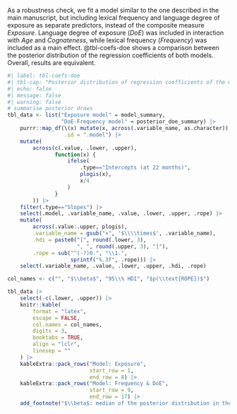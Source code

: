 As a robustness check, we fit a model similar to the one described in the main manuscript, but including lexical frequency and language degree of exposure as separate predictors, instead of the composite measure *Exposure*. Language degree of exposure (*DoE*) was included in interaction with *Age* and *Cognateness*, while lexical frequency (*Frequency*) was included as a main effect. @tbl-coefs-doe shows a comparison between the posterior distribution of the regression coefficients of both models. Overall, results are equivalent. 

```{r tbl-coefs-doe}
#| label: tbl-coefs-doe
#| tbl-cap: "Posterior distribution of regression coefficients of the model including the *Exposure* composite predictor, and of the model including lexical frequency (*Frequency*) and degree of exposure (*DoE*) separately."
#| echo: false
#| message: false
#| warning: false
# summarise posterior draws
tbl_data <- list("Exposure model" = model_summary,
                 "DoE-Frequency model" = posterior_doe_summary) |> 
    purrr::map_df(\(x) mutate(x, across(.variable_name, as.character)),
                  .id = ".model") |> 
    mutate(
        across(c(.value, .lower, .upper),
               function(x) {
                   ifelse(
                       .type=="Intercepts (at 22 months)",
                       plogis(x),
                       x/4
                   )
               }
        )) |>
    filter(.type=="Slopes") |> 
    select(.model, .variable_name, .value, .lower, .upper, .rope) |> 
    mutate(
        across(.value:.upper, plogis),
        .variable_name = gsub("×", '$\\\\times$', .variable_name),
        .hdi = paste0("[", round(.lower, 3),
                      ", ", round(.upper, 3), "]"),
        .rope = sub("^(-?)0.", "\\1.",
                    sprintf("%.3f", .rope))) |> 
    select(.variable_name, .value, .lower, .upper, .hdi, .rope) 

col_names <- c("", "$\\beta$", "95\\% HDI", "$p(\\text{ROPE})$")

tbl_data |> 
    select(-c(.lower, .upper)) |> 
    knitr::kable(
        format = "latex",
        escape = FALSE,
        col.names = col_names,
        digits = 3,
        booktabs = TRUE,
        align = "lclr",
        linesep = ""
    ) |> 
    kableExtra::pack_rows("Model: Exposure",
                          start_row = 1,
                          end_row = 8) |> 
    kableExtra::pack_rows("Model: Frequency & DoE",
                          start_row = 9,
                          end_row = 17) |> 
    add_footnote("$\\beta$: median of the posterior distribution in the probability scale. 95\\% HDI: 95\\% highest density interval of the distribution. $p(\\text{ROPE})$: overlap between the 95\\% HDI and the ROPE, indicating the posterior probability that the true value of the coefficient is equivalent to zero.", notation = "none", escape = FALSE)
```

